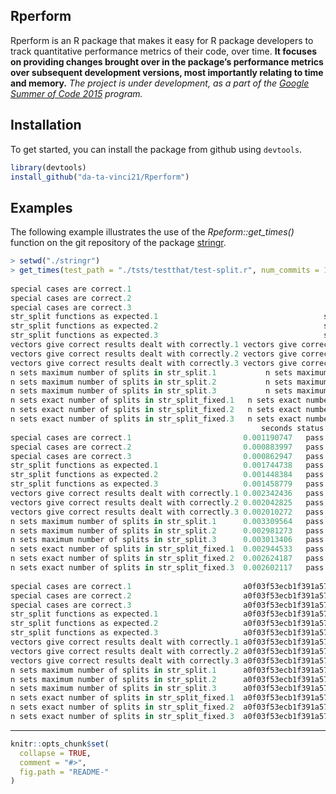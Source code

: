 Rperform
--------

Rperform is an R package that makes it easy for R package developers to track quantitative performance metrics of their code, over time. <b>It focuses on providing changes brought over in the package’s performance metrics over subsequent development versions, most importantly relating to time and memory.</b>
<em>The project is under development, as a part of the [Google Summer of Code 2015](https://github.com/rstats-gsoc/gsoc2015/wiki/Test-timings-on-Travis) program.</em>

Installation
------------

To get started, you can install the package from github using `devtools`.

``` r
library(devtools)
install_github("da-ta-vinci21/Rperform")
```

Examples
--------

The following example illustrates the use of the <em>Rpeform::get_times()</em> function on the git repository
of the package [stringr](https://github.com/tdhock/stringr).

```r
> setwd("./stringr")
> get_times(test_path = "./tsts/testthat/test-split.r", num_commits = 1)
                                                                                  test_name
special cases are correct.1                                                 special cases are correct
special cases are correct.2                                                 special cases are correct
special cases are correct.3                                                 special cases are correct
str_split functions as expected.1                                     str_split functions as expected
str_split functions as expected.2                                     str_split functions as expected
str_split functions as expected.3                                     str_split functions as expected
vectors give correct results dealt with correctly.1 vectors give correct results dealt with correctly
vectors give correct results dealt with correctly.2 vectors give correct results dealt with correctly
vectors give correct results dealt with correctly.3 vectors give correct results dealt with correctly
n sets maximum number of splits in str_split.1           n sets maximum number of splits in str_split
n sets maximum number of splits in str_split.2           n sets maximum number of splits in str_split
n sets maximum number of splits in str_split.3           n sets maximum number of splits in str_split
n sets exact number of splits in str_split_fixed.1   n sets exact number of splits in str_split_fixed
n sets exact number of splits in str_split_fixed.2   n sets exact number of splits in str_split_fixed
n sets exact number of splits in str_split_fixed.3   n sets exact number of splits in str_split_fixed
                                                        seconds status
special cases are correct.1                         0.001190747   pass
special cases are correct.2                         0.000883997   pass
special cases are correct.3                         0.000862947   pass
str_split functions as expected.1                   0.001744738   pass
str_split functions as expected.2                   0.001448384   pass
str_split functions as expected.3                   0.001458779   pass
vectors give correct results dealt with correctly.1 0.002342436   pass
vectors give correct results dealt with correctly.2 0.002042825   pass
vectors give correct results dealt with correctly.3 0.002010272   pass
n sets maximum number of splits in str_split.1      0.003309564   pass
n sets maximum number of splits in str_split.2      0.002981273   pass
n sets maximum number of splits in str_split.3      0.003013406   pass
n sets exact number of splits in str_split_fixed.1  0.002944533   pass
n sets exact number of splits in str_split_fixed.2  0.002624187   pass
n sets exact number of splits in str_split_fixed.3  0.002602117   pass
                                                                                     sha_val
special cases are correct.1                         a0f03f53ecb1f391a575cd645990e437faa724c0
special cases are correct.2                         a0f03f53ecb1f391a575cd645990e437faa724c0
special cases are correct.3                         a0f03f53ecb1f391a575cd645990e437faa724c0
str_split functions as expected.1                   a0f03f53ecb1f391a575cd645990e437faa724c0
str_split functions as expected.2                   a0f03f53ecb1f391a575cd645990e437faa724c0
str_split functions as expected.3                   a0f03f53ecb1f391a575cd645990e437faa724c0
vectors give correct results dealt with correctly.1 a0f03f53ecb1f391a575cd645990e437faa724c0
vectors give correct results dealt with correctly.2 a0f03f53ecb1f391a575cd645990e437faa724c0
vectors give correct results dealt with correctly.3 a0f03f53ecb1f391a575cd645990e437faa724c0
n sets maximum number of splits in str_split.1      a0f03f53ecb1f391a575cd645990e437faa724c0
n sets maximum number of splits in str_split.2      a0f03f53ecb1f391a575cd645990e437faa724c0
n sets maximum number of splits in str_split.3      a0f03f53ecb1f391a575cd645990e437faa724c0
n sets exact number of splits in str_split_fixed.1  a0f03f53ecb1f391a575cd645990e437faa724c0
n sets exact number of splits in str_split_fixed.2  a0f03f53ecb1f391a575cd645990e437faa724c0
n sets exact number of splits in str_split_fixed.3  a0f03f53ecb1f391a575cd645990e437faa724c0
```

---

<!-- README.md is generated from README.Rmd. Please edit that file -->

```r
knitr::opts_chunk$set(
  collapse = TRUE,
  comment = "#>",
  fig.path = "README-"
)
```
